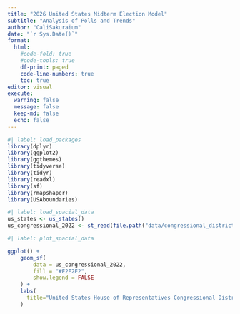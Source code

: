 ```yaml
---
title: "2026 United States Midterm Election Model"
subtitle: "Analysis of Polls and Trends"
author: "CaliSakuraium"
date: "`r Sys.Date()`"
format:
  html:
    #code-fold: true
    #code-tools: true
    df-print: paged
    code-line-numbers: true
    toc: true
editor: visual
execute:
  warning: false
  message: false
  keep-md: false
  echo: false
---
```


```r
#| label: load_packages
library(dplyr)
library(ggplot2)
library(ggthemes)
library(tidyverse)
library(tidyr)
library(readxl)
library(sf)
library(rmapshaper)
library(USAboundaries)
```

```r
#| label: load_spacial_data
us_states <- us_states()
us_congressional_2022 <- st_read(file.path("data/congressional_districts.shp"))
```

```r
#| label: plot_spacial_data

ggplot() +
    geom_sf(
        data = us_congressional_2022,
        fill = "#E2E2E2",
        show.legend = FALSE
    ) +
    labs(
      title="United States House of Representatives Congressional District Map"
    )
```
